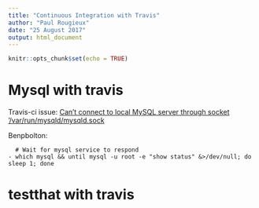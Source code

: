 ```yaml
---
title: "Continuous Integration with Travis"
author: "Paul Rougieux"
date: "25 August 2017"
output: html_document
---
```


```r
knitr::opts_chunk$set(echo = TRUE)
```


# Mysql with travis

Travis-ci issue: [Can't connect to local MySQL server through socket '/var/run/mysqld/mysqld.sock](https://github.com/travis-ci/travis-ci/issues/6842)

Benpbolton:

      # Wait for mysql service to respond
    - which mysql && until mysql -u root -e "show status" &>/dev/null; do sleep 1; done



# testthat with travis